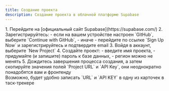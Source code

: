```yaml
---
title: Создание проекта
description: Создание проекта в облачной платформе Supabase
---
```



<Steps>
1. Перейдите на [официальный сайт Supabase](https://supabase.com/)
2. Зарегистрируйтесь:
    - если на вашем устройстве настроен `GitHub`, выберите `Continue with GitHub`, 
    - иначе - перейдите по ссылке `Sign Up Now` и зарегистрируйтесь и подтвердите email
3. Войдя в аккаунт, выберите `New Project`
4. Создайте проект:
    - введите имя проекта, 
    - придумайте (и запишите) пароль к базе данных,
    - регион можно не менять
5. Дождитесь завершения процесса создания, а затем скопируйте значения полей `Project URL` и `API Key`, 
они неоднократно понадобятся вам и фронтенду 
</Steps>

<Aside type="note" title="Рекомендация">
    Возможно, будет удобно записать `URL` и `API KEY` в одну из карточек в таск-трекере
</Aside>

